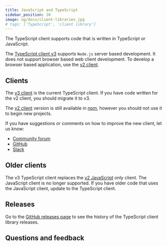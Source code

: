 ```yaml
---
title: JavaScript and TypeScript
sidebar_position: 10
image: og/docs/client-libraries.jpg
# tags: ['TypeScript', 'client library']
---
```



The TypeScript client supports code that is written in TypeScript or JavaScript.

The [TypeScript client v3](/developers/weaviate/client-libraries/typescript/typescript-v3) supports `Node.js` server based development. It does not support browser based web client development. To develop a browser based application, use the [v2 client](/developers/weaviate/client-libraries/typescript/typescript-v2).

## Clients


The [v3 client](/developers/weaviate/client-libraries/typescript/typescript-v3) is the current TypeScript client. If you have code written for the v2 client, you should migrate it to v3.

The [v2 client](/developers/weaviate/client-libraries/typescript/typescript-v2) version is still available in [npm](https://www.npmjs.com/package/weaviate-ts-client?activeTab=versions), however you should not use it to begin new projects.

If you have suggestions or comments on how to improve the new client, let us know:

- [Community forum](https://forum.weaviate.io)
- [GitHub](https://github.com/weaviate/weaviate)
- [Slack](https://weaviate.io/slack)

## Older clients

The v3 TypeScript client replaces the [v2 JavaScript](https://www.npmjs.com/package/weaviate-client) only client. The JavaScript client is no longer supported. If you have older code that uses the JavaScript client, update to the TypeScript client.

## Releases

Go to the [GitHub releases page](https://github.com/weaviate/typescript-client/releases) to see the history of the TypeScript client library releases.


<MatrixIntro />

## Questions and feedback


<DocsFeedback/>
